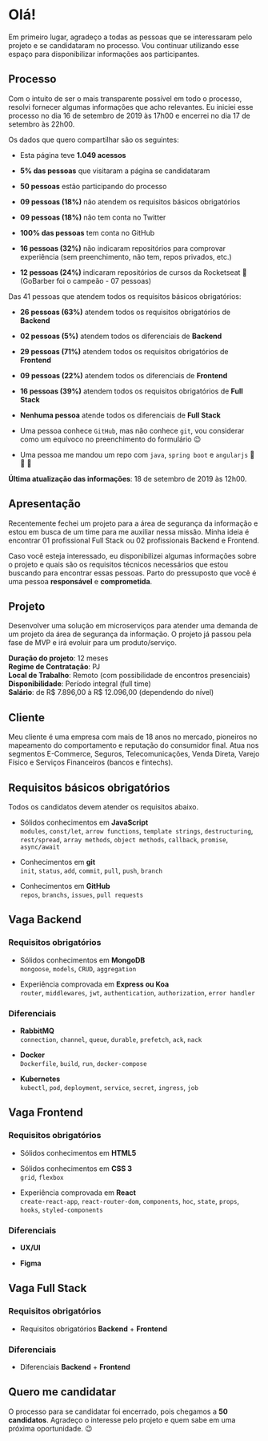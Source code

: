 # Olá!

Em primeiro lugar, agradeço a todas as pessoas que se interessaram pelo projeto e se candidataram no processo. Vou continuar utilizando esse espaço para disponibilizar informações aos participantes.

## Processo

Com o intuito de ser o mais transparente possível em todo o processo, resolvi fornecer algumas informações que acho relevantes. Eu iniciei esse processo no dia 16 de setembro de 2019 às 17h00 e encerrei no dia 17 de setembro às 22h00.

Os dados que quero compartilhar são os seguintes:

- Esta página teve **1.049 acessos**

- **5% das pessoas** que visitaram a página se candidataram

- **50 pessoas** estão participando do processo

- **09 pessoas (18%)** não atendem os requisitos básicos obrigatórios

- **09 pessoas (18%)** não tem conta no Twitter

- **100% das pessoas** tem conta no GitHub

- **16 pessoas (32%)** não indicaram repositórios para comprovar experiência (sem preenchimento, não tem, repos privados, etc.)

- **12 pessoas (24%)** indicaram repositórios de cursos da Rocketseat 🚀 (GoBarber foi o campeão - 07 pessoas)

Das 41 pessoas que atendem todos os requisitos básicos obrigatórios:

- **26 pessoas (63%)** atendem todos os requisitos obrigatórios de **Backend**

- **02 pessoas (5%)** atendem todos os diferenciais de **Backend**

- **29 pessoas (71%)** atendem todos os requisitos obrigatórios de **Frontend**

- **09 pessoas (22%)** atendem todos os diferenciais de **Frontend**

- **16 pessoas (39%)** atendem todos os requisitos obrigatórios de **Full Stack**

- **Nenhuma pessoa** atende todos os diferenciais de **Full Stack**

- Uma pessoa conhece `GitHub`, mas não conhece `git`, vou considerar como um equívoco no preenchimento do formulário 😉

- Uma pessoa me mandou um repo com `java`, `spring boot` e `angularjs` 🙈 🙉 🙊

**Última atualização das informações**: 18 de setembro de 2019 às 12h00.

## Apresentação

Recentemente fechei um projeto para a área de segurança da informação e estou em busca de um time para me auxiliar nessa missão. Minha ideia é encontrar 01 profissional Full Stack ou 02 profissionais Backend e Frontend.

Caso você esteja interessado, eu disponibilizei algumas informações sobre o projeto e quais são os requisitos técnicos necessários que estou buscando para encontrar essas pessoas. Parto do pressuposto que você é uma pessoa **responsável** e **comprometida**.

## Projeto

Desenvolver uma solução em microserviços para atender uma demanda de um projeto da área de segurança da informação. O projeto já passou pela fase de MVP e irá evoluir para um produto/serviço.

**Duração do projeto**: 12 meses  
**Regime de Contratação**: PJ  
**Local de Trabalho**: Remoto (com possibilidade de encontros presenciais)  
**Disponibilidade**: Período integral (full time)  
**Salário**: de R$ 7.896,00 à R$ 12.096,00 (dependendo do nível)

## Cliente

Meu cliente é uma empresa com mais de 18 anos no mercado, pioneiros no mapeamento do comportamento e reputação do consumidor final. Atua nos segmentos E-Commerce, Seguros, Telecomunicações, Venda Direta, Varejo Físico e Serviços Financeiros (bancos e fintechs).

## Requisitos básicos obrigatórios

Todos os candidatos devem atender os requisitos abaixo.

- Sólidos conhecimentos em **JavaScript** <br />
  `modules`, `const/let`, `arrow functions`, `template strings`, `destructuring`, `rest/spread`, `array methods`, `object methods`, `callback`, `promise`, `async/await`

- Conhecimentos em **git** <br />
  `init`, `status`, `add`, `commit`, `pull`, `push`, `branch`

- Conhecimentos em **GitHub** <br />
  `repos`, `branchs`, `issues`, `pull requests`

## Vaga Backend

### Requisitos obrigatórios

- Sólidos conhecimentos em **MongoDB** <br />
  `mongoose`, `models`, `CRUD`, `aggregation`

- Experiência comprovada em **Express ou Koa** <br />
  `router`, `middlewares`, `jwt`, `authentication`, `authorization`, `error handler`

### Diferenciais

- **RabbitMQ** <br />
  `connection`, `channel`, `queue`, `durable`, `prefetch`, `ack`, `nack`

- **Docker** <br />
  `Dockerfile`, `build`, `run`, `docker-compose`

- **Kubernetes** <br />
  `kubectl`, `pod`, `deployment`, `service`, `secret`, `ingress`, `job`

## Vaga Frontend

### Requisitos obrigatórios

- Sólidos conhecimentos em **HTML5**

- Sólidos conhecimentos em **CSS 3** <br />
  `grid`, `flexbox`

- Experiência comprovada em **React** <br />
  `create-react-app`, `react-router-dom`, `components`, `hoc`, `state`, `props`, `hooks`, `styled-components`

### Diferenciais

- **UX/UI**

- **Figma**

## Vaga Full Stack

### Requisitos obrigatórios

- Requisitos obrigatórios **Backend** + **Frontend**

### Diferenciais

- Diferenciais **Backend** + **Frontend**

## Quero me candidatar

O processo para se candidatar foi encerrado, pois chegamos a **50 candidatos**. Agradeço o interesse pelo projeto e quem sabe em uma próxima oportunidade. 😉
